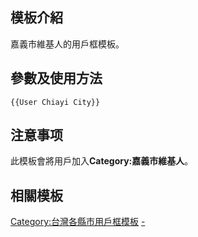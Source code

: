 <includeonly><!-- 在這裡加入模板的保護標識 --></includeonly><noinclude>{{Documentation subpage}}</noinclude>
<!-- 在本行下編輯模板說明 -->

== 模板介紹 ==

嘉義市維基人的用戶框模板。

== 參數及使用方法 ==

<pre>{{User Chiayi City}}</pre>

== 注意事项 ==

此模板會將用戶加入'''Category:嘉義市維基人'''。

== 相關模板 ==

{{台灣各縣市用戶框|cat=no}}

<includeonly>
<!-- 本行下加入模板的分類 -->
[[Category:台灣各縣市用戶框模板]]
[[Category:嘉義市|-]]
</includeonly>